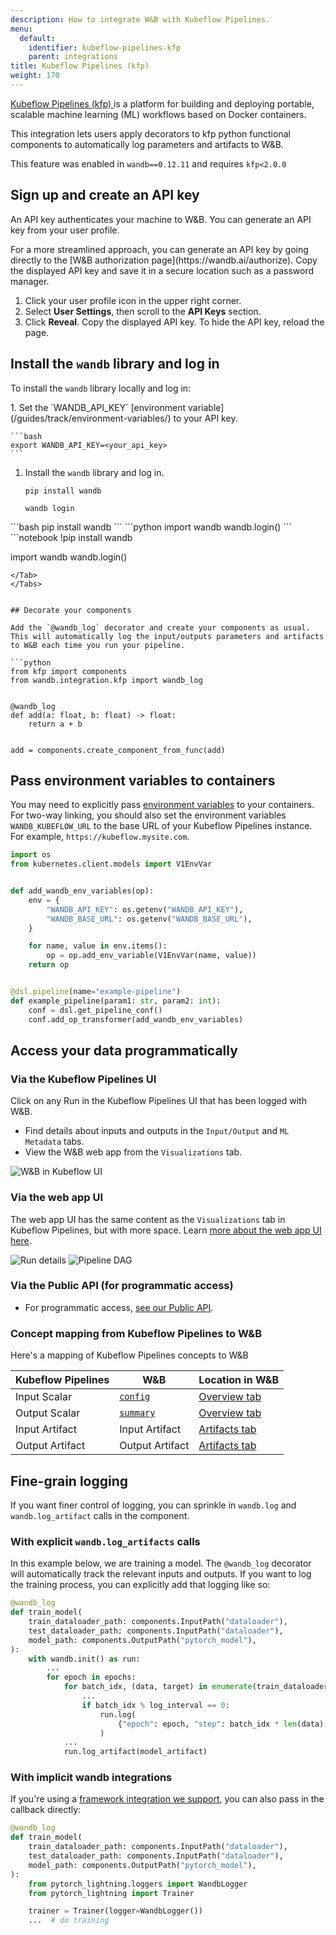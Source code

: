 ```yaml
---
description: How to integrate W&B with Kubeflow Pipelines.
menu:
  default:
    identifier: kubeflow-pipelines-kfp
    parent: integrations
title: Kubeflow Pipelines (kfp)
weight: 170
---
```



[Kubeflow Pipelines (kfp) ](https://www.kubeflow.org/docs/components/pipelines/overview/)is a platform for building and deploying portable, scalable machine learning (ML) workflows based on Docker containers.

This integration lets users apply decorators to kfp python functional components to automatically log parameters and artifacts to W&B.

This feature was enabled in `wandb==0.12.11` and requires `kfp<2.0.0`

## Sign up and create an API key

An API key authenticates your machine to W&B. You can generate an API key from your user profile.

<Note>
For a more streamlined approach, you can generate an API key by going directly to the [W&B authorization page](https://wandb.ai/authorize). Copy the displayed API key and save it in a secure location such as a password manager.
</Note>

1. Click your user profile icon in the upper right corner.
1. Select **User Settings**, then scroll to the **API Keys** section.
1. Click **Reveal**. Copy the displayed API key. To hide the API key, reload the page.

## Install the `wandb` library and log in

To install the `wandb` library locally and log in:

<Tabs>
<Tab title="Command Line">
1. Set the `WANDB_API_KEY` [environment variable](/guides/track/environment-variables/) to your API key.

    ```bash
    export WANDB_API_KEY=<your_api_key>
    ```

1. Install the `wandb` library and log in.



    ```shell
    pip install wandb

    wandb login
    ```
</Tab>
<Tab title="Python">
```bash
pip install wandb
```
```python
import wandb
wandb.login()
```
</Tab>
<Tab title="Python notebook">
```notebook
!pip install wandb

import wandb
wandb.login()
```
</Tab>
</Tabs>


## Decorate your components

Add the `@wandb_log` decorator and create your components as usual. This will automatically log the input/outputs parameters and artifacts to W&B each time you run your pipeline.

```python
from kfp import components
from wandb.integration.kfp import wandb_log


@wandb_log
def add(a: float, b: float) -> float:
    return a + b


add = components.create_component_from_func(add)
```

## Pass environment variables to containers

You may need to explicitly pass [environment variables](/guides/track/environment-variables/) to your containers. For two-way linking, you should also set the environment variables `WANDB_KUBEFLOW_URL` to the base URL of your Kubeflow Pipelines instance. For example, `https://kubeflow.mysite.com`.

```python
import os
from kubernetes.client.models import V1EnvVar


def add_wandb_env_variables(op):
    env = {
        "WANDB_API_KEY": os.getenv("WANDB_API_KEY"),
        "WANDB_BASE_URL": os.getenv("WANDB_BASE_URL"),
    }

    for name, value in env.items():
        op = op.add_env_variable(V1EnvVar(name, value))
    return op


@dsl.pipeline(name="example-pipeline")
def example_pipeline(param1: str, param2: int):
    conf = dsl.get_pipeline_conf()
    conf.add_op_transformer(add_wandb_env_variables)
```

## Access your data programmatically

### Via the Kubeflow Pipelines UI

Click on any Run in the Kubeflow Pipelines UI that has been logged with W&B.

* Find details about inputs and outputs in the `Input/Output` and `ML Metadata` tabs.
* View the W&B web app from the `Visualizations` tab.

<Frame>
    <img src="/images/integrations/kubeflow_app_pipelines_ui.png" alt="W&B in Kubeflow UI"  />
</Frame>

### Via the web app UI

The web app UI has the same content as the `Visualizations` tab in Kubeflow Pipelines, but with more space. Learn [more about the web app UI here](/guides/models/app).

<Frame>
    <img src="/images/integrations/kubeflow_pipelines.png" alt="Run details"  />
</Frame>

<Frame>
    <img src="/images/integrations/kubeflow_via_app.png" alt="Pipeline DAG"  />
</Frame>

### Via the Public API (for programmatic access)

* For programmatic access, [see our Public API](/ref/python/public-api/).

### Concept mapping from Kubeflow Pipelines to W&B

Here's a mapping of Kubeflow Pipelines concepts to W&B

| Kubeflow Pipelines | W&B | Location in W&B |
| ------------------ | --- | --------------- |
| Input Scalar | [`config`](/guides/models/) | [Overview tab](/guides/runs/#overview-tab) |
| Output Scalar | [`summary`](/guides/models/) | [Overview tab](/guides/runs/#overview-tab) |
| Input Artifact | Input Artifact | [Artifacts tab](/guides/runs/#artifacts-tab) |
| Output Artifact | Output Artifact | [Artifacts tab](/guides/runs/#artifacts-tab) |

## Fine-grain logging

If you want finer control of logging, you can sprinkle in `wandb.log` and `wandb.log_artifact` calls in the component.

### With explicit `wandb.log_artifacts` calls

In this example below, we are training a model. The `@wandb_log` decorator will automatically track the relevant inputs and outputs. If you want to log the training process, you can explicitly add that logging like so:

```python
@wandb_log
def train_model(
    train_dataloader_path: components.InputPath("dataloader"),
    test_dataloader_path: components.InputPath("dataloader"),
    model_path: components.OutputPath("pytorch_model"),
):
    with wandb.init() as run:
        ...
        for epoch in epochs:
            for batch_idx, (data, target) in enumerate(train_dataloader):
                ...
                if batch_idx % log_interval == 0:
                    run.log(
                        {"epoch": epoch, "step": batch_idx * len(data), "loss": loss.item()}
                    )
            ...
            run.log_artifact(model_artifact)
```

### With implicit wandb integrations

If you're using a [framework integration we support](/guides/integrations/), you can also pass in the callback directly:

```python
@wandb_log
def train_model(
    train_dataloader_path: components.InputPath("dataloader"),
    test_dataloader_path: components.InputPath("dataloader"),
    model_path: components.OutputPath("pytorch_model"),
):
    from pytorch_lightning.loggers import WandbLogger
    from pytorch_lightning import Trainer

    trainer = Trainer(logger=WandbLogger())
    ...  # do training
```